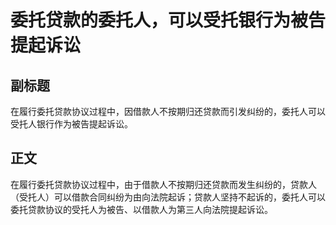# 委托贷款的委托人，可以受托银行为被告提起诉讼
## 副标题
在履行委托贷款协议过程中，因借款人不按期归还贷款而引发纠纷的，委托人可以受托人银行作为被告提起诉讼。
## 正文
在履行委托贷款协议过程中，由于借款人不按期归还贷款而发生纠纷的，贷款人（受托人）可以借款合同纠纷为由向法院起诉；贷款人坚持不起诉的，委托人可以委托贷款协议的受托人为被告、以借款人为第三人向法院提起诉讼。